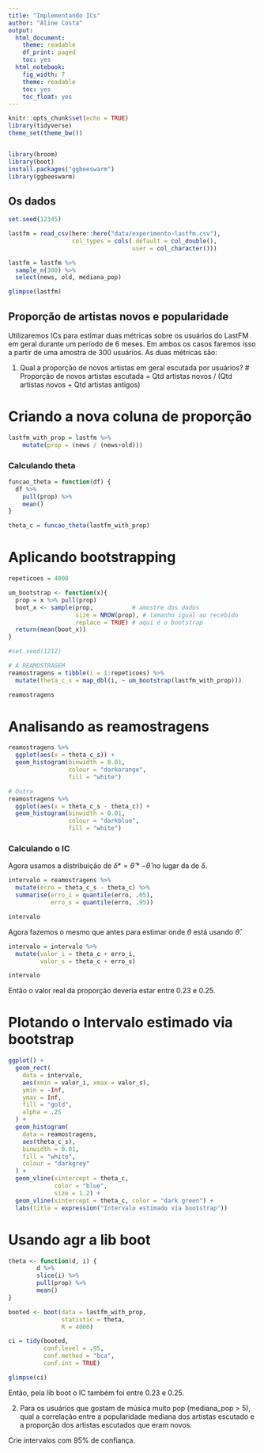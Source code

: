 ```yaml
---
title: "Implementando ICs"
author: "Aline Costa"
output:
  html_document:
    theme: readable
    df_print: paged
    toc: yes
  html_notebook:
    fig_width: 7
    theme: readable
    toc: yes
    toc_float: yes
---
```


```r
knitr::opts_chunk$set(echo = TRUE)
library(tidyverse)
theme_set(theme_bw())


library(broom)
library(boot)
install.packages("ggbeeswarm")
library(ggbeeswarm)
```

## Os dados
```r
set.seed(12345)

lastfm = read_csv(here::here("data/experimento-lastfm.csv"), 
                  col_types = cols(.default = col_double(), 
                                   user = col_character()))

lastfm = lastfm %>% 
  sample_n(300) %>% 
  select(news, old, mediana_pop)

glimpse(lastfm)
```

## Proporção de artistas novos e popularidade

Utilizaremos ICs para estimar duas métricas sobre os usuários do LastFM em geral durante um período de 6 meses. Em ambos os casos faremos isso a partir de uma amostra de 300 usuários. As duas métricas são: 

1. Qual a proporção de novos artistas em geral escutada por usuários?
# Proporção de novos artistas escutada = Qtd artistas novos / (Qtd artistas novos + Qtd artistas antigos)

# Criando a nova coluna de proporção
```r
lastfm_with_prop = lastfm %>%
    mutate(prop = (news / (news+old)))
```

### Calculando theta
```r
funcao_theta = function(df) {
  df %>%
    pull(prop) %>%
    mean()
}

theta_c = funcao_theta(lastfm_with_prop)
```

# Aplicando bootstrapping 
```r

repeticoes = 4000

um_bootstrap <- function(x){
  prop = x %>% pull(prop)
  boot_x <- sample(prop,           # amostre dos dados
                   size = NROW(prop), # tamanho igual ao recebido
                   replace = TRUE) # aqui é o bootstrap
  return(mean(boot_x))
}

#set.seed(1212)

# A REAMOSTRAGEM
reamostragens = tibble(i = 1:repeticoes) %>% 
  mutate(theta_c_s = map_dbl(i, ~ um_bootstrap(lastfm_with_prop)))

reamostragens
```

# Analisando as reamostragens
```r
reamostragens %>%
  ggplot(aes(x = theta_c_s)) +
  geom_histogram(binwidth = 0.01,
                 colour = "darkorange",
                 fill = "white")

# Outra
reamostragens %>%
  ggplot(aes(x = theta_c_s - theta_c)) +
  geom_histogram(binwidth = 0.01,
                 colour = "darkblue",
                 fill = "white")
```

### Calculando o IC

Agora usamos a distribuição de $\delta* = \hat{\theta}* - \hat{\theta}$ no lugar da de $\delta$.

```r
intervalo = reamostragens %>% 
  mutate(erro = theta_c_s - theta_c) %>% 
  summarise(erro_i = quantile(erro, .05), 
            erro_s = quantile(erro, .95))

intervalo
```

Agora fazemos o mesmo que antes para estimar onde $\theta$ está usando  $\hat{\theta}$.

```r
intervalo = intervalo %>% 
  mutate(valor_i = theta_c + erro_i, 
         valor_s = theta_c + erro_s)

intervalo
```
Então o valor real da proporção deveria estar entre 0.23 e 0.25.

# Plotando o Intervalo estimado via bootstrap
```r
ggplot() +
  geom_rect(
    data = intervalo,
    aes(xmin = valor_i, xmax = valor_s),
    ymin = -Inf,
    ymax = Inf,
    fill = "gold",
    alpha = .25
  ) +
  geom_histogram(
    data = reamostragens,
    aes(theta_c_s),
    binwidth = 0.01,
    fill = "white",
    colour = "darkgrey"
  ) +
  geom_vline(xintercept = theta_c,
             color = "blue",
             size = 1.2) +
  geom_vline(xintercept = theta_c, color = "dark green") +
  labs(title = expression("Intervalo estimado via bootstrap"))
```

# Usando agr a lib boot

```r
theta <- function(d, i) {
        d %>% 
        slice(i) %>%
        pull(prop) %>%
        mean()
}

booted <- boot(data = lastfm_with_prop, 
               statistic = theta, 
               R = 4000)

ci = tidy(booted, 
          conf.level = .95,
          conf.method = "bca",
          conf.int = TRUE)

glimpse(ci)
```

Então, pela lib boot o IC também foi entre 0.23 e 0.25.

2. Para os usuários que gostam de música muito pop (mediana_pop > 5), qual a correlação entre a popularidade mediana dos artistas escutado e a proporção dos artistas escutados que eram novos. 

Crie intervalos com 95% de confiança.